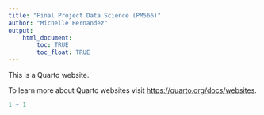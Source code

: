 ```yaml
---
title: "Final Project Data Science (PM566)"
author: "Michelle Hernandez"
output: 
    html_document:
        toc: TRUE
        toc_float: TRUE
---
```


This is a Quarto website.

To learn more about Quarto websites visit <https://quarto.org/docs/websites>.

```r
1 + 1
```
